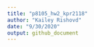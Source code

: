 ```yaml
---
title: "p8105_hw2_kpr2118"
author: "Kailey Rishovd"
date: "9/30/2020"
output: github_document
---
```


